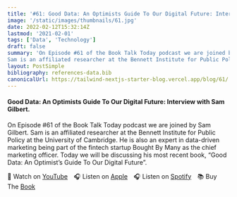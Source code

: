 ```yaml
---
title: '#61: Good Data: An Optimists Guide To Our Digital Future: Interview with Sam Gilbert'
image: '/static/images/thumbnails/61.jpg'
date: 2022-02-12T15:32:14Z
lastmod: '2021-02-01'
tags: ['Data', 'Technology']
draft: false
summary: 'On Episode #61 of the Book Talk Today podcast we are joined by Sam Gilbert.
Sam is an affiliated researcher at the Bennett Institute for Public Policy at the University of Cambridge. He is also an expert in data-driven marketing being part of the fintech startup Bought By Many as the chief marketing officer. Today we will be discussing his most recent book, “Good Data: An Optimist’s Guide To Our Digital Future”.'
layout: PostSimple
bibliography: references-data.bib
canonicalUrl: https://tailwind-nextjs-starter-blog.vercel.app/blog/61/
---
```


#### Good Data: An Optimists Guide To Our Digital Future: Interview with Sam Gilbert.

On Episode #61 of the Book Talk Today podcast we are joined by Sam Gilbert.
Sam is an affiliated researcher at the Bennett Institute for Public Policy at the University of Cambridge. He is also an expert in data-driven marketing being part of the fintech startup Bought By Many as the chief marketing officer. Today we will be discussing his most recent book, “Good Data: An Optimist’s Guide To Our Digital Future”.

🎥&nbsp;Watch on [YouTube]&emsp;🎧&nbsp;Listen on [Apple]&emsp;🎧&nbsp;Listen on [Spotify]&emsp;📚&nbsp;Buy The [Book]&emsp;

[youtube]: https://youtu.be/VBEYA75C5Wo
[apple]: https://podcasts.apple.com/gb/podcast/61-good-data-an-optimists-guide-to-our-digital/id1525619296?i=1000550863386
[spotify]: https://open.spotify.com/episode/1UybWKbLeebthxPEF3lHDH?si=NECU2KtUTDGzPXwql8x6pw
[book]: https://amzn.to/3E3Zp9L
